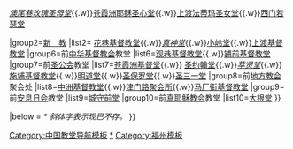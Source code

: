 {{Navbox
|name=福州教堂
|title=[[福州教堂]]
|image=[[File:Flower lane church.jpg|60px|花巷基督教堂]]
|above= 

|group1=[[天主教福州总教区|天主教]]
|list1=[[泛船浦圣多明我主教座堂]]{{.w}}''[[澳尾巷玫瑰圣母堂]]''{{.w}}[[苍霞洲耶稣圣心堂]]{{.w}}[[上渡法蒂玛圣女堂]]{{.w}}[[西门若瑟堂]]

|group2=[[福州基督教新教|新　教]]
|list2=
{{Navbox|child
|list1=
|group4=前[[卫理公会]]教堂
|list4=[[天安基督教堂]]{{.w}}[[花巷基督教堂]]{{.w}}''[[福州真神堂|真神堂]]''{{.w}}[[小岭堂]]{{.w}}[[上渡基督教堂]]
|group6=前[[中華基督教會全國總會|中华基督教会]]教堂
|list6=[[观巷基督教堂]]{{.w}}[[铺前基督教堂]]
|group7=前[[圣公会]]教堂
|list7=[[苍霞洲基督堂]]{{.w}} [[福州圣约翰堂|圣约翰堂]]{{.w}}''[[萃贤堂]]''{{.w}}[[施埔基督教堂]]{{.w}}[[明道堂]]{{.w}}[[陶淑女中|圣保罗堂]]{{.w}}[[福州三一学校|圣三一堂]]
|group8=前[[地方教会]]聚会处
|list8=[[中洲基督教堂]]{{.w}}[[津门路聚会所]]{{.w}}[[马厂街基督教堂]]
|group9=前[[基督复临安息日会|安息日会]]教堂
|list9=[[城守前堂]]
|group10=前[[真耶稣教会]]教堂
|list10=[[大根堂]]
}}

|below = ''* 斜体字表示现已不存。''
}}<noinclude>
[[Category:中国教堂导航模板]]
[[Category:福州教堂|*]]
[[Category:福州模板]]
</noinclude>